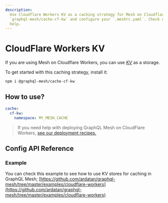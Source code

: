 ```yaml
---
description:
  Use Cloudflare Workers KV as a caching strategy for Mesh on Cloudflare Workers. Install
  `graphql-mesh/cache-cf-kw` and configure your `.meshrc.yaml`. Check out our deployment recipes for
  help.
---
```


# CloudFlare Workers KV

If you are using Mesh on Cloudflare Workers, you can use
[_KV_](https://developers.cloudflare.com/workers/runtime-apis/kv/) as a storage.

To get started with this caching strategy, install it:

```sh npm2yarn
npm i @graphql-mesh/cache-cf-kw
```

## How to use?

```yaml filename=".meshrc.yaml"
cache:
  cf-kw:
    namespace: MY_MESH_CACHE
```

> If you need help with deploying GraphQL Mesh on CloudFlare Workers,
> [see our deployment recipes.](/docs/getting-started/deploy-mesh-gateway#deploy-mesh-on-cloudflare-workers)

## Config API Reference


<API />

### Example

You can check this example to see how to use KV stores for caching in GraphQL Mesh;
[https://github.com/ardatan/graphql-mesh/tree/master/examples/cloudflare-workers](https://github.com/ardatan/graphql-mesh/tree/master/examples/cloudflare-workers)
